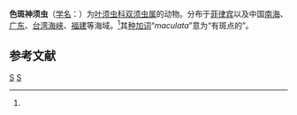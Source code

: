 {{Speciesbox
| taxon = Eteone maculata
| authority = Treadwell, 1920<ref name='id10357'>{{cite web| url =http://www.bioinfo.cn/db05/BjdwSpecies.php?action=view&id=10357| title =色斑神须虫| work =《中国动物物种编目数据库》| publisher =中国科学院微生物研究所| author =中国科学院动物研究所| accessdate =2009-04-16| deadurl =yes| archiveurl =https://web.archive.org/web/20160305023126/http://www.bioinfo.cn/db05/BjdwSpecies.php?action=view&id=10357| archivedate =2016-03-05}}</ref>
}}

'''色斑神须虫'''（[[学名|学名]]：{{lang|la|''Eteone maculata''}}）为[[叶须虫科|叶须虫科]][[双须虫属|双须虫属]]的动物。分布于[[菲律宾|菲律宾]]以及中国[[南海|南海]]、[[广东|广东]]、[[台湾海峡|台湾海峡]]、[[福建|福建]]等海域。<ref name='id10357'/>其[[种加词|种加词]]“''maculata''”意为“有斑点的”。

== 参考文献 ==
{{reflist}}

{{Taxonbar|from=Q2711600}}

[[Category:雙鬚蟲屬|S]]
[[Category:1920年描述的动物|S]]


{{环节动物小作品}}